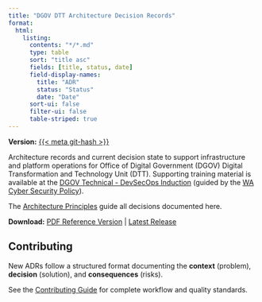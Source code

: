```yaml
---
title: "DGOV DTT Architecture Decision Records"
format:
  html:
    listing:
      contents: "*/*.md"
      type: table
      sort: "title asc"
      fields: [title, status, date]
      field-display-names:
        title: "ADR"
        status: "Status"
        date: "Date"
      sort-ui: false
      filter-ui: false
      table-striped: true
---
```


**Version:** [{{< meta git-hash >}}](https://github.com/wagov-dtt/architecture-decision-records/tree/{{< meta git-hash >}})

Architecture records and current decision state to support infrastructure and platform operations for Office of Digital Government (DGOV) Digital Transformation and Technology Unit (DTT). Supporting training material is available at the [DGOV Technical - DevSecOps Induction](https://soc.cyber.wa.gov.au/training/devsecops-induction/) (guided by the [WA Cyber Security Policy](https://www.wa.gov.au/government/publications/2024-wa-government-cyber-security-policy)). 

::: {.content-visible when-format="html"}

The [Architecture Principles](./architecture-principles.md) guide all decisions documented here.

**Download:** [PDF Reference Version](./architecture-decision-records.pdf) | [Latest Release](https://github.com/wagov-dtt/architecture-decision-records/releases/latest)

## Contributing

New ADRs follow a structured format documenting the **context** (problem), **decision** (solution), and **consequences** (risks). 

See the [Contributing Guide](./CONTRIBUTING.html) for complete workflow and quality standards.

:::
